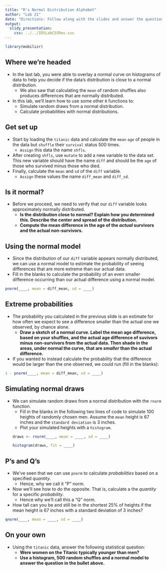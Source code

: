 ```yaml
---
title: "R's Normal Distribution Alphabet"
author: "Lab 2I"
date: "Directions: Follow along with the slides and answer the questions in **red** font in your journal."
output: 
  slidy_presentation: 
    css: ../../IDSLabCSSRev.css
---
```


```r
library(mobilizr)
```

## Where we're headed

- In the last lab, you were able to overlay a normal curve on histograms of data to help you decide if the data's distribution is close to a normal distribution.
    - We also saw that calculating the `mean` of random shuffles also produces differences that are normally distributed.
- In this lab, we'll learn how to use some other `R` functions to:
    - Simulate random draws from a normal distribution.
    - Calculate probabilities with normal distributions.


## Get set up

- Start by loading the `titanic` data and calculate the `mean` `age` of people in the data but `shuffle` their `survival` status 500 times.
    - `Assign` this data the name `shfls`.
- After creating `shfls`, use `mutate` to add a new variable to the data set. This new variable should have the name `diff` and should be the `age` of those who survived minus those who died.
- Finally, calculate the `mean` and `sd` of the `diff` variable.
    - `Assign` these values the name `diff_mean` and `diff_sd`.


## Is it normal?

- Before we proceed, we need to verify that our `diff` variable looks approximately normally distributed.
    - **Is the distribution close to normal? Explain how you determined this. Describe the center and spread of the distribution.**
    - **Compute the mean difference in the age of the _actual_ survivors and the actual non-survivors.**


## Using the normal model

- Since the distribution of our `diff` variable appears normally distributed, we can use a normal model to estimate the probability of seeing differences that are more extreme than our actual data.
- Fill in the blanks to calculate the probability of an even smaller difference occurring than our actual difference using a normal model.
```r
pnorm(____, mean = diff_mean, sd = ____)
```


## Extreme probabilities

- The probability you calculated in the previous slide is an estimate for how often we expect to see a difference smaller than the actual one we observed, by chance alone.
    - **Draw a sketch of a normal curve. Label the mean age difference, based on your shuffles, and the actual age difference of suvivors minus non-survivors from the actual data. Then shade in the areas, under normal the curve, that are _smaller_ than the actual difference.**
- If you wanted to instead calculate the probability that the difference would be larger than the one observed, we could run (fill in the blanks):
```r
1 - pnorm(____, mean = diff_mean, sd = ____)
```


## Simulating normal draws

- We can simulate random draws from a normal distribution with the `rnorm` function.
    - Fill in the blanks in the following two lines of code to simulate 100 heights of randomly chosen men. Assume the `mean` height is 67 inches and the `standard deviation` is 3 inches.  
    - Plot your simulated heights with a `histogram`.
```r
draws <- rnorm(____, mean = ____, sd = ____)
```
```r
histogram(draws, fit = ____)
```


## P's and Q's

- We've seen that we can use `pnorm` to calculate _probabilities_ based on a specified _quantity_.
    - Hence, why we call it "P" norm.
- Now we'll see how to do the opposite. That is, calculate a the _quantity_ for a specific _probability_.
    - Hence why we'll call this a "Q" norm.
- How tall can you be and still be in the shortest 25% of heights if the mean height is 67 inches with a standard deviation of 3 inches?
```r
qnorm(____, mean = ____, sd = ____)
```

## On your own

- Using the `titanic` data, answer the following statistical question:
    - **Were women on the Titanic typically younger than men?**
    - **Use a histogram, 500 random shuffles and a normal model to answer the question in the bullet above.**